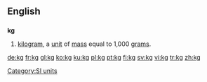 {{see|KG}}
==English==
==={{Abbreviation}}===
'''kg'''
# [[kilogram]], a [[unit]] of [[mass]] equal to 1,000 [[gram]]s.

[[Category:SI units]]

[[de:kg]]
[[fr:kg]]
[[gl:kg]]
[[ko:kg]]
[[ku:kg]]
[[pl:kg]]
[[pt:kg]]
[[fi:kg]]
[[sv:kg]]
[[vi:kg]]
[[tr:kg]]
[[zh:kg]]